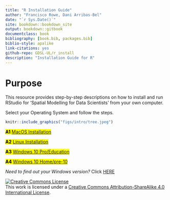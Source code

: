 ```yaml
--- 
title: "R Installation Guide"
author: "Francisco Rowe, Dani Arribas-Bel"
date: "`r Sys.Date()`"
site: bookdown::bookdown_site
output: bookdown::gitbook
documentclass: book
bibliography: [book.bib, packages.bib]
biblio-style: apalike
link-citations: yes
github-repo: GDSL-UL/r_install
description: "Installation Guide for R"
---
```


# Purpose {.unnumbered}

This resource provides step-by-step descriptions on how to install and run RStudio for 'Spatial Modelling for Data Scientists' from your own computer.

Select your Operating System and follow the steps.

```r
knitr::include_graphics("figs/intro/tree.jpeg")
```


<mark> **A1** [MacOS Installation](#macos) </mark>

<mark> **A2** [Linux Installation](#linux) </mark>

<mark> **A3** [Windows 10 Pro/Education](#win10pro) </mark>

<mark> **A4** [Windows 10 Home/pre-10](#otherWin) </mark>

*Need to find out your Windows version?* Click [HERE](windows-version.html)

<a rel="license" href="http://creativecommons.org/licenses/by-sa/4.0/"><img alt="Creative Commons License" style="border-width:0" src="https://i.creativecommons.org/l/by-sa/4.0/88x31.png" /></a><br />This work is licensed under a <a rel="license" href="http://creativecommons.org/licenses/by-sa/4.0/">Creative Commons Attribution-ShareAlike 4.0 International License</a>.
